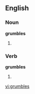 ==English==

===Noun===
'''grumbles'''

# {{plural of|[[grumble]]}}

===Verb===
'''grumbles'''

# {{third-person singular of|[[grumble]]}}

[[vi:grumbles]]